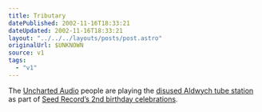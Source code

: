 ```yaml
---
title: Tributary
datePublished: 2002-11-16T18:33:21
dateUpdated: 2002-11-16T18:33:21
layout: "../../../layouts/posts/post.astro"
originalUrl: $UNKNOWN
source: v1
tags:
  - "v1"
---
```


The [Uncharted Audio][1] people are playing the [disused Aldwych tube station][2] as part of [Seed Record&#8217;s 2nd birthday celebrations][3].

[1]: http://www.unchartedaudio.com/news/ "Uncharted Audio: News"
[2]: http://www.starfury.demon.co.uk/uground/aldwych.html "Underground History: Aldwych Underground Station"
[3]: http://ardisson.net/seed/ "ardisson.net: Seed Records Birthday Lineup"
